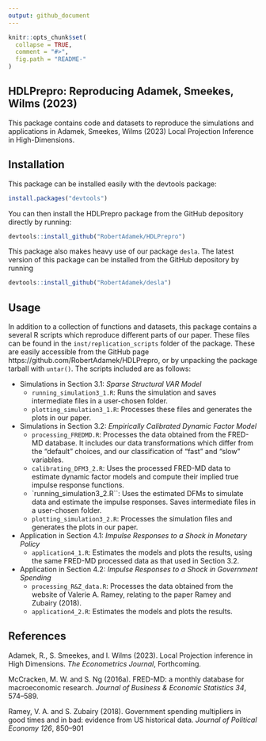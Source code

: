 ```yaml
---
output: github_document
---
```


<!-- README.md is generated from README.Rmd. Please edit that file -->

```r
knitr::opts_chunk$set(
  collapse = TRUE,
  comment = "#>",
  fig.path = "README-"
)
```

## HDLPrepro: Reproducing Adamek, Smeekes, Wilms (2023)

This package contains code and datasets to reproduce the
    simulations and applications in Adamek, Smeekes, Wilms (2023) Local
    Projection Inference in High-Dimensions.
    
## Installation
This package can be installed easily with the devtools package:
``` r
install.packages("devtools")
```
You can then install the HDLPrepro package from the GitHub depository directly by running:
```r
devtools::install_github("RobertAdamek/HDLPrepro")
```
This package also makes heavy use of our package `desla`. The latest version of this package can be installed from the GitHub depository by running
```r
devtools::install_github("RobertAdamek/desla")
```
## Usage
In addition to a collection of functions and datasets, this package contains a several R scripts which reproduce different parts of our paper. These files can be found in the `inst/replication_scripts` folder of the package. These are easily accessible from the GitHub page https://github.com/RobertAdamek/HDLPrepro, or by unpacking the package tarball with `untar()`. The scripts included are as follows:

- Simulations in Section 3.1: *Sparse Structural VAR Model*
  - `running_simulation3_1.R`: Runs the simulation and saves intermediate files in a user-chosen folder.
  - `plotting_simulation3_1.R`: Processes these files and generates the plots in our paper. 
- Simulations in Section 3.2: *Empirically Calibrated Dynamic Factor Model*
  - `processing_FREDMD.R`: Processes the data obtained from the FRED-MD database. It includes our data transformations which differ from the "default" choices, and our classification of "fast" and "slow" variables.
  - `calibrating_DFM3_2.R`: Uses the processed FRED-MD data to estimate dynamic factor models and compute their implied true impulse response functions.
  - `running_simulation3_2.R``: Uses the estimated DFMs to simulate data and estimate the impulse responses. Saves intermediate files in a user-chosen folder.
  - `plotting_simulation3_2.R`: Processes the simulation files and generates the plots in our paper.
- Application in Section 4.1: *Impulse Responses to a Shock in Monetary Policy*
  - `application4_1.R`: Estimates the models and plots the results, using the same FRED-MD processed data as that used in Section 3.2.
- Application in Section 4.2: *Impulse Responses to a Shock in Government Spending*
  - `processing_R&Z_data.R`: Processes the data obtained from the website of Valerie A. Ramey, relating to the paper Ramey and Zubairy (2018). 
  - `application4_2.R`: Estimates the models and plots the results.
  
## References
Adamek, R., S. Smeekes, and I. Wilms (2023). Local Projection inference in High Dimensions. *The Econometrics Journal*, Forthcoming. 

McCracken, M. W. and S. Ng (2016a). FRED-MD: a monthly database for macroeconomic research. *Journal of Business & Economic Statistics 34*, 574–589.

Ramey, V. A. and S. Zubairy (2018). Government spending multipliers in good times and in bad: evidence from US historical data. *Journal of Political Economy 126*, 850–901